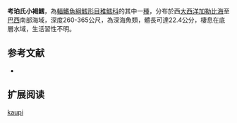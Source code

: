 {{Speciesbox
| name = 考珀氏小褐鱈
| image = 
| image_width = 250px
| status = NE
| status_system = iucn3.1
| trend = unknow
| genus = Physiculus
| species = kaupi
| authority = [[Poey|Poey]], 1865
| synonyms = 
}}
'''考珀氏小褐鱈'''，為[[輻鰭魚綱|輻鰭魚綱]][[鱈形目|鱈形目]][[稚鱈科|稚鱈科]]的其中一[[種|種]]，分布於西[[大西洋|大西洋]][[加勒比海|加勒比海]]至[[巴西|巴西]]南部海域，深度260-365公尺，為深海魚類，體長可達22.4公分，棲息在底層水域，生活習性不明。

==参考文献==
*{{FishBase_species|genus=Physiculus|species=kaupi|year=2016|month=1}}

== 扩展阅读 ==
{{refbegin}}
{{wikispecies-inline|Physiculus kaupi|考珀氏小褐鱈}}
{{refend}}
{{Taxonbar|from=Q1986419}}

[[Category:小褐鱈屬|kaupi]]


{{鱈形目小作品}}